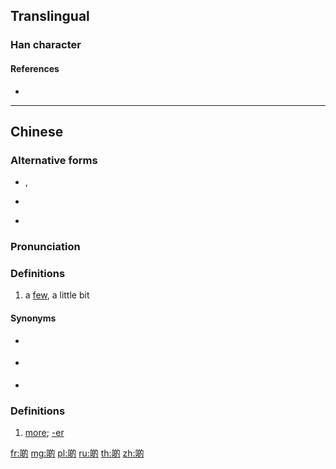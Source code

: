 ==Translingual==

===Han character===
{{Han char|rn=30|rad=口|as=08|sn=11|four=|canj=RHAI|ids=⿰口的}}

====References====
* {{Han ref|kx=0196.261|hdz=10642.091|uh=5572|ud=21874}}

----

==Chinese==
{{zh-forms}}

===Alternative forms===
* {{qualifier|non-standard}} {{zh-l|D}}, {{zh-l|d}}
* {{qualifier|non-standard}} {{zh-l|o的}}
* {{zh-l|尐}}

===Pronunciation===
{{zh-pron
|c=di1
|cat=c:n,c:suf
}}

===Definitions===
{{zh-hanzi}}

# {{lb|zh|Cantonese|sort=di4}} a [[few]], a little bit
#: {{zh-x|好 靚 生果{gwo2}。買 '''啲''' 啦，小姐。|Very nice fruits. Buy a few, miss.|C-GZ}}

====Synonyms====
* {{q|Mandarin}} {{zh-l|一些}}
* {{q|Min Nan}} {{zh-l|一寡}}
* {{q|Teochew}} {{zh-l|一撮}}

===Definitions===
{{zh-hanzi}}

# {{lb|zh|Cantonese|sort=di4}} [[more]]; [[-er]]
#: {{zh-x|聽{ting1}日 要{jiu3} 早 '''啲''' 起身。|You need to get up earli'''er''' tomorrow.|C}}
#: {{zh-x|食 快 '''啲''' 啦！|Eat fast'''er'''!|C}}

[[fr:啲]]
[[mg:啲]]
[[pl:啲]]
[[ru:啲]]
[[th:啲]]
[[zh:啲]]